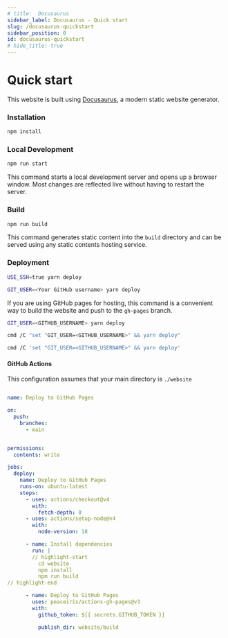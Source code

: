 ```yaml
---
# title:  Docusaurus
sidebar_label: Docusaurus - Quick start
slug: /docusaurus-quickstart
sidebar_position: 0
id: docusaurus-quickstart
# hide_title: true
---
```



# Quick start

This website is built using [Docusaurus](https://docusaurus.io/), a modern static website generator.

### Installation

```bash npm2yarn
npm install
```

### Local Development

```bash npm2yarn
npm run start
```

This command starts a local development server and opens up a browser window. Most changes are reflected live without having to restart the server.

### Build

```bash npm2yarn
npm run build
```

This command generates static content into the `build` directory and can be served using any static contents hosting service.

### Deployment

<Tabs>
  <TabItem value="ssh" label="Using SSH" default>

```sh
USE_SSH=true yarn deploy
```

  </TabItem>
  <TabItem value="no_ssh" label="Not using SSH">

```sh
GIT_USER=<Your GitHub username> yarn deploy
```

  </TabItem>

</Tabs>

If you are using GitHub pages for hosting, this command is a convenient way to build the website and push to the `gh-pages` branch.

<Tabs>
  <TabItem value="bash" label="Bash" default>

```bash
GIT_USER=<GITHUB_USERNAME> yarn deploy
```

  </TabItem>
  <TabItem value="win" label="Windows">

```bash
cmd /C "set "GIT_USER=<GITHUB_USERNAME>" && yarn deploy"
```

  </TabItem>
  <TabItem value="pwsh" label="Powershell">

```bash
cmd /C 'set "GIT_USER=<GITHUB_USERNAME>" && yarn deploy'
```

  </TabItem>
</Tabs>

#### GitHub Actions

This configuration assumes that your main directory is `./website`

```yml title=".github/workflows/deploy.yml"

name: Deploy to GitHub Pages

on:
  push:
    branches:
      - main


permissions:
  contents: write

jobs:
  deploy:
    name: Deploy to GitHub Pages
    runs-on: ubuntu-latest
    steps:
      - uses: actions/checkout@v4
        with:
          fetch-depth: 0
      - uses: actions/setup-node@v4
        with:
          node-version: 18

      - name: Install dependencies
        run: |
        // highlight-start
          cd website
          npm install
          npm run build
// highlight-end

      - name: Deploy to GitHub Pages
        uses: peaceiris/actions-gh-pages@v3
        with:
          github_token: ${{ secrets.GITHUB_TOKEN }}

          publish_dir: website/build
```
